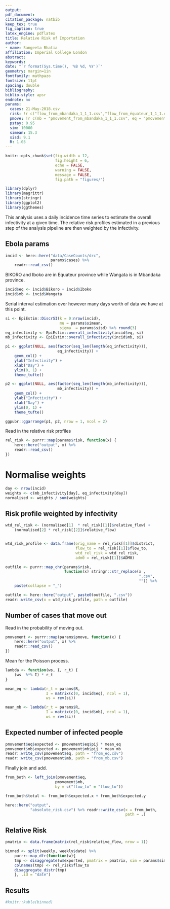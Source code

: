 ```yaml
---
output: 
pdf_document:
citation_package: natbib
keep_tex: true
fig_caption: true
latex_engine: pdflatex
title: Relative Risk of Importation 
author:
- name: Sangeeta Bhatia
affiliation: Imperial College London
abstract: 
keywords: 
date: "`r format(Sys.time(), '%B %d, %Y')`"
geometry: margin=1in
fontfamily: mathpazo
fontsize: 11pt
spacing: double
bibliography: 
biblio-style: apsr
endnote: no
params:
  cases: 21-May-2018.csv
  risk: !r c("flow_from_mbandaka_1_1_1.csv","flow_from_équateur_1_1_1.csv")
  pmove: !r c(mb = "pmovement_from_mbandaka_1_1_1.csv", eq = "pmovement_from_équateur_1_1_1.csv")
  pstay: 0.95
  sim: 10000
  simean: 15.3
  sisd: 9.1
  R: 1.03
---
```

```r
knitr::opts_chunk$set(fig.width = 12,
                      fig.height = 6,
                      echo = FALSE,
                      warning = FALSE,
                      message = FALSE,
                      fig.path = "figures/")

```
```r
library(dplyr)
library(magrittr)
library(stringr)
library(ggplot2)
library(ggthemes)
```

This analysis uses a daily incidence time series to estimate the
overall infectivity at a given time. The relative risk profiles
estimated in a previous step of the analysis pipeline are then
weighted by the infectivity.

## Ebola params
```r
incid <- here::here("data/CaseCounts/drc",
                    params$cases) %>%
    readr::read_csv()
```
BIKORO and Iboko are in Equateur province while Wangata is in Mbandaka
province.

```r
incid$eq <- incid$Bikoro + incid$Iboko
incid$mb <- incid$Wangata
```
Serial interval estimation over however many days worth of data we
have at this point.

```r
si <- EpiEstim::DiscrSI(k = 0:nrow(incid),
                        mu = params$simean,
                        sigma  = params$sisd) %>% round(3)
eq_infectivity <- EpiEstim::overall_infectivity(incid$eq, si)
mb_infectivity <- EpiEstim::overall_infectivity(incid$mb, si)

```



```r
p1 <- ggplot(NULL, aes(factor(seq_len(length(eq_infectivity))),
                       eq_infectivity)) +
    geom_col() +
    ylab("Infectivity") +
    xlab("Day") +
    ylim(0, 1) +
    theme_tufte() 
```

```r
p2 <- ggplot(NULL, aes(factor(seq_len(length(mb_infectivity))),
                       mb_infectivity)) +
    geom_col() +
    ylab("Infectivity") +
    xlab("Day") +
    ylim(0, 1) +
    theme_tufte() 
```
```r
ggpubr::ggarrange(p1, p2, nrow = 1, ncol = 2)
```

Read in the relative risk profiles

```r

rel_risk <- purrr::map(params$risk, function(x) {
    here::here("output", x) %>%
    readr::read_csv() 
})

```
# Normalise weights

```r
day <- nrow(incid)
weights <- c(mb_infectivity[day], eq_infectivity[day])
normalised <- weights / sum(weights)
```
## Risk profile weighted by infectivity

```r
wtd_rel_risk <- (normalised[1]  * rel_risk[[1]]$relative_flow) +
    (normalised[2] * rel_risk[[2]]$relative_flow)


wtd_risk_profile <- data.frame(orig_name = rel_risk[[1]]$district,
                               flow_to = rel_risk[[1]]$flow_to,
                               wtd_rel_risk = wtd_rel_risk,
                               adm0 = rel_risk[[1]]$ADM0)
```

```r
outfile <- purrr::map_chr(params$risk,
                          function(x) stringr::str_replace(x ,
                                                           ".csv",
                                                           "")) %>%
    paste(collapse = "_")

outfile <- here::here("output", paste0(outfile, ".csv"))
readr::write_csv(x = wtd_risk_profile, path = outfile)
```

## Number of cases that move out
Read in the probability of moving out.

```r
pmovement <- purrr::map(params$pmove, function(x) {
    here::here("output", x) %>%
    readr::read_csv() 
})

```

Mean for the Poisson process.

```r
lambda <- function(ws, I, r_t) {
    (ws  %*% I) * r_t
}    

mean_eq <- lambda(r_t = params$R, 
                  I = matrix(c(0, incid$eq), ncol = 1),
                  ws = rev(si))

mean_mb <- lambda(r_t = params$R, 
                  I = matrix(c(0, incid$mb), ncol = 1),
                  ws = rev(si))

```
## Expected number of infected people
```r
pmovement$eq$expected <- pmovement$eq$pij * mean_eq
pmovement$mb$expected <- pmovement$mb$pij * mean_mb
readr::write_csv(pmovement$eq, path = "from_eq.csv")
readr::write_csv(pmovement$mb, path = "from_mb.csv")
```

Finally join and add.

```r
from_both <- left_join(pmovement$eq,
                      pmovement$mb,
                      by = c("flow_to" = "flow_to"))

from_both$total <- from_both$expected.x + from_both$expected.y

here::here("output",
           "absolute_risk.csv") %>% readr::write_csv(x = from_both,
                                                     path = .)
```

## Relative Risk 

```r
pmatrix <- data.frame(matrix(rel_risk$relative_flow, nrow = 1))

binned <- split(weekly, weekly$date) %>%
    purrr::map_dfr(function(w){
    tmp <- disaggregate(w$exported, pmatrix = pmatrix, sim = params$sim)
    colnames(tmp) <- rel_risk$flow_to
    disaggregate_distr(tmp)
    }, .id = "date")
```



## Results

```r
#knitr::kable(binned)
```
